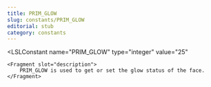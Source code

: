```yaml
---
title: PRIM_GLOW
slug: constants/PRIM_GLOW
editorial: stub
category: constants
---
```


<LSLConstant
	name="PRIM_GLOW"
	type="integer"
	value="25"
>
	<Fragment slot="description">
		PRIM_GLOW is used to get or set the glow status of the face.
	</Fragment>
</LSLConstant>
